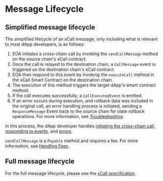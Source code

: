 # Message Lifecycle

## Simplified message lifecycle

The simplified lifecycle of an xCall message, only including what is relevant to most dApp developers, is as follows:

1. EOA initiates a cross-chain call by invoking the ```sendCallMessage``` method on the source chain's xCall contract.
2. Once the call is relayed to the destination chain, a ```CallMessage``` event is triggered on the destination chain's xCall contract.
3. EOA then respond to this event by invoking the ```executeCall``` method in the xCall Smart Contract on the destination chain.
4. The execution of this method triggers the target dApp's smart contract method.
5. If the call executes successfully, a ```CallExecutedEvent``` is emitted.
6. If an error occurs during execution, and rollback data was included in the original call, an error handling process is initiated, sending a ```ResponseMessage``` Event back to the source chain for state rollback operations. For more information, see [Troubleshooting](/guides/error-handling).

In this process, the dApp developer handles [initiating the cross-chain call](../quickstart/sending-a-message#sending-a-message), [responding to events](../quickstart/sending-a-message#fetching-event-in-source-chain), and [errors](/guides/error-handling).

```sendCallMessage``` is a ```Payable``` method and requires a fee. For more information, see [Handling Fees](/explanations/fees).

## Full message lifecycle

For the full message lifecycle, please see the [xCall specification](https://github.com/icon-project/IIPs/blob/master/IIPS/iip-52.md).
